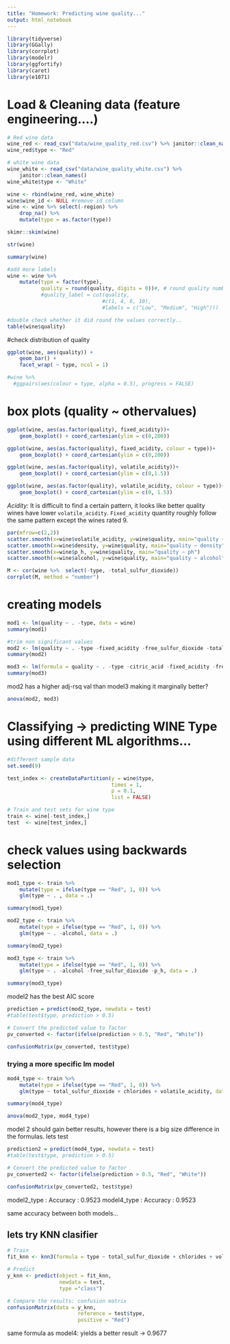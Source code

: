 ```yaml
---
title: "Homework: Predicting wine quality..."
output: html_notebook
---
```


```r
library(tidyverse)
library(GGally)
library(corrplot)
library(modelr)
library(ggfortify)
library(caret)
library(e1071)
```

# Load & Cleaning data (feature engineering....)
```r
# Red wine data
wine_red <- read_csv("data/wine_quality_red.csv") %>% janitor::clean_names()
wine_red$type <- "Red"

# white wine data
wine_white <- read_csv("data/wine_quality_white.csv") %>% 
    janitor::clean_names()
wine_white$type <- "White"

wine <- rbind(wine_red, wine_white)
wine$wine_id <- NULL #remove id column
wine <- wine %>% select(-region) %>% 
    drop_na() %>%
    mutate(type = as.factor(type))
```

```r
skimr::skim(wine)
```


```r
str(wine)
```

```r
summary(wine)
```

```r
#add more labels
wine <- wine %>%
    mutate(type = factor(type),
           quality = round(quality, digits = 0))#, # round quality numbers to closest value
           #quality_label = cut(quality,
                               #c(1, 4, 6, 10),
                               #labels = c("Low", "Medium", "High")))
```

```r
#double check whether it did round the values correctly..
table(wine$quality)
```
#check distribution of quality
```r
ggplot(wine, aes(quality)) +
    geom_bar() +
    facet_wrap( ~ type, ncol = 1)
```

```r
#wine %>%
  #ggpairs(aes(colour = type, alpha = 0.5), progress = FALSE)
```

# box plots (quality ~ othervalues)
```r
ggplot(wine, aes(as.factor(quality), fixed_acidity))+ 
    geom_boxplot() + coord_cartesian(ylim = c(0,200))

ggplot(wine, aes(as.factor(quality), fixed_acidity, colour = type))+ 
    geom_boxplot() + coord_cartesian(ylim = c(0,200))
```

```r
ggplot(wine, aes(as.factor(quality), volatile_acidity))+ 
    geom_boxplot() + coord_cartesian(ylim = c(0,1.5))

ggplot(wine, aes(as.factor(quality), volatile_acidity, colour = type))+ 
    geom_boxplot() + coord_cartesian(ylim = c(0, 1.5))
```

*Acidity*: It is difficult to find a certain pattern, it looks like better quality wines have lower `volatile_acidity`. 
`Fixed_acidity` quantity roughly follow the same pattern except the wines rated 9.

```r
par(mfrow=c(2,2))
scatter.smooth(x=wine$volatile_acidity, y=wine$quality, main="quality ~ volatile_acidity")
scatter.smooth(x=wine$density, y=wine$quality, main="quality ~ density")
scatter.smooth(x=wine$p_h, y=wine$quality, main="quality ~ ph")
scatter.smooth(x=wine$alcohol, y=wine$quality, main="quality ~ alcohol")
```



```r
M <- cor(wine %>%  select(-type, -total_sulfur_dioxide))
corrplot(M, method = "number")
```

# creating models
```r
mod1 <- lm(quality ~ . -type, data = wine)
summary(mod1)
```
```r
#trim non significant values
mod2 <- lm(quality ~ . -type -fixed_acidity -free_sulfur_dioxide -total_sulfur_dioxide -p_h -alcohol, data = wine)
summary(mod2)
```
```r
mod3 <- lm(formula = quality ~ . -type -citric_acid -fixed_acidity -free_sulfur_dioxide -total_sulfur_dioxide -p_h -alcohol, data = wine)
summary(mod3)
```
mod2 has a higher adj-rsq val than model3 making it marginally better?

```r
anova(mod2, mod3)
```

# Classifying -> predicting WINE Type using different ML algorithms...

```r
#different sample data
set.seed(9)

test_index <- createDataPartition(y = wine$type, 
                                  times = 1, 
                                  p = 0.1, 
                                  list = FALSE)

# Train and test sets for wine type
train <- wine[-test_index,]
test  <- wine[test_index,]
```

# check values using backwards selection
```r
mod1_type <- train %>%
    mutate(type = ifelse(type == "Red", 1, 0)) %>%
    glm(type ~ . , data = .)

summary(mod1_type)
```
```r
mod2_type <- train %>%
    mutate(type = ifelse(type == "Red", 1, 0)) %>%
    glm(type ~ . -alcohol, data = .)

summary(mod2_type)
```
```r
mod3_type <- train %>%
    mutate(type = ifelse(type == "Red", 1, 0)) %>%
    glm(type ~ . -alcohol -free_sulfur_dioxide -p_h, data = .)

summary(mod3_type) 
```

model2 has the best AIC score


```r
prediction = predict(mod2_type, newdata = test)
#table(test$type, prediction > 0.5)

# Convert the predicted value to factor
pv_converted <- factor(ifelse(prediction > 0.5, "Red", "White"))

confusionMatrix(pv_converted, test$type)
```
### trying a more specific lm model
```r
mod4_type <- train %>%
    mutate(type = ifelse(type == "Red", 1, 0)) %>%
    glm(type ~ total_sulfur_dioxide + chlorides + volatile_acidity, data = .)

summary(mod4_type) 
```
```r
anova(mod2_type, mod4_type)
```
model 2 should gain better results, however there is a big size difference in the formulas.
lets test

```r
prediction2 = predict(mod4_type, newdata = test)
#table(test$type, prediction > 0.5)

# Convert the predicted value to factor
pv_converted2 <- factor(ifelse(prediction > 0.5, "Red", "White"))

confusionMatrix(pv_converted2, test$type)
```

model2_type : Accuracy : 0.9523
model4_type : Accuracy : 0.9523

same accuracy between both models...

## lets try KNN clasifier
```r
# Train
fit_knn <- knn3(formula = type ~ total_sulfur_dioxide + chlorides + volatile_acidity, data = train, k = 5)

# Predict
y_knn <- predict(object = fit_knn, 
                 newdata = test, 
                 type ="class")

# Compare the results: confusion matrix
confusionMatrix(data = y_knn, 
                       reference = test$type, 
                       positive = "Red")
```

same formula as model4: yields a better result -> 0.9677
